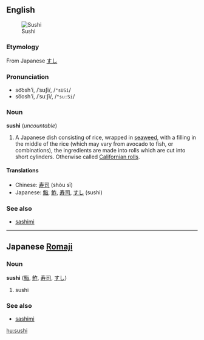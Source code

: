 ==English==
[[Image:Sushi4.jpg|thumb|right|Sushi]]
===Etymology===
From Japanese [[すし]]<!-- many kanji forms, no need to put them all here too right? -->

===Pronunciation===
*so͝osh'i, /ˈsʊʃi/, /<tt>"sUSi</tt>/
*so͞osh'i, /ˈsuːʃi/, /<tt>"su:Si</tt>/

===Noun===
'''sushi''' (''uncountable'')

# A Japanese dish consisting of rice, wrapped in [[seaweed]], with a filling in the middle of the rice (which may vary from avocado to fish, or combinations), the ingredients are made into rolls which are cut into short cylinders. Otherwise called [[Californian roll]]s.

====Translations====
*Chinese: [[寿司]] (shòu sī)
*Japanese: [[鮨]], [[鮓]], [[寿司]], [[すし]] (sushi)<!-- all kanji are [[ateji]] -->

===See also===
*[[sashimi]]

----

==Japanese [[Romaji]]==
===Noun===
'''sushi''' ([[鮨]], [[鮓]], [[寿司]], [[すし]])

# sushi

===See also===
*[[sashimi]]

[[hu:sushi]]